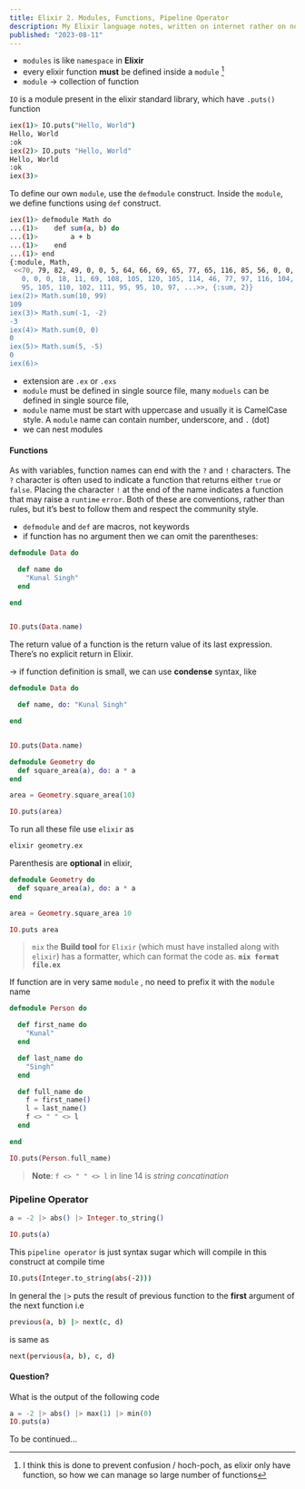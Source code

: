 ```yaml
---
title: Elixir 2. Modules, Functions, Pipeline Operator
description: My Elixir language notes, written on internet rather on note book
published: "2023-08-11"
---
```


- `modules` is like `namespace` in **Elixir**
- every elixir function **must** be defined inside a `module` [^1]
- `module` -> collection of function

[^1]: I think this is done to prevent confusion / hoch-poch, as elixir only have function, so how we can manage so large number of functions

`IO` is a module present in the elixir standard library, which have `.puts()` function

```bash
iex(1)> IO.puts("Hello, World")
Hello, World
:ok
iex(2)> IO.puts "Hello, World"
Hello, World
:ok
iex(3)>
```

To define our own `module`, use the `defmodule` construct. Inside the `module`, we define functions using `def` construct.

```bash
iex(1)> defmodule Math do
...(1)>    def sum(a, b) do
...(1)>        a + b
...(1)>    end
...(1)> end
{:module, Math,
 <<70, 79, 82, 49, 0, 0, 5, 64, 66, 69, 65, 77, 65, 116, 85, 56, 0, 0, 0, 168,
   0, 0, 0, 18, 11, 69, 108, 105, 120, 105, 114, 46, 77, 97, 116, 104, 8, 95,
   95, 105, 110, 102, 111, 95, 95, 10, 97, ...>>, {:sum, 2}}
iex(2)> Math.sum(10, 99)
109
iex(3)> Math.sum(-1, -2)
-3
iex(4)> Math.sum(0, 0)
0
iex(5)> Math.sum(5, -5)
0
iex(6)>
```

- extension are `.ex` or `.exs`
- `module` must be defined in single source file, many `moduels` can be defined in single source file,
- `module` name must be start with uppercase and usually it is CamelCase style. A `module` name can contain number, underscore, and `.` (dot)
- we can nest modules

#### Functions

As with variables, function names can end with the `?` and `!`
characters. The `?` character is often used to indicate a function
that returns either `true` or `false`. Placing the character `!` at the
end of the name indicates a function that may raise a `runtime`
`error`. Both of these are conventions, rather than rules, but it’s
best to follow them and respect the community style.

- `defmodule` and `def` are macros, not keywords
- if function has no argument then we can omit the parentheses:

```elixir title="data.ex" showLineNumbers {3,10}
defmodule Data do

  def name do
    "Kunal Singh"
  end

end


IO.puts(Data.name)
```

The return value of a function is the return value of its last expression. There’s no explicit return in Elixir.

-> if function definition is small, we can use **condense** syntax, like

```elixir title="data.ex" showLineNumbers {3}
defmodule Data do

  def name, do: "Kunal Singh"

end


IO.puts(Data.name)
```

```elixir title="geometry.ex" showLineNumbers {5}
defmodule Geometry do
  def square_area(a), do: a * a
end

area = Geometry.square_area(10)

IO.puts(area)
```

To run all these file use `elixir` as

```bash
elixir geometry.ex
```

Parenthesis are **optional** in elixir,

```elixir title="geometry.ex" showLineNumbers {5,7}
defmodule Geometry do
  def square_area(a), do: a * a
end

area = Geometry.square_area 10

IO.puts area
```

> `mix` the **Build tool** for `Elixir` (which must have installed along with `elixir`) has a formatter, which can format the code as.
> **`mix format file.ex`**

If function are in very same `module` , no need to prefix it with the `module` name

```elixir title="person.ex" showLineNumbers {12,13}
defmodule Person do

  def first_name do
    "Kunal"
  end

  def last_name do
    "Singh"
  end

  def full_name do
    f = first_name()
    l = last_name()
    f <> " " <> l
  end

end

IO.puts(Person.full_name)
```

> **Note**: `f <> " " <> l` in line 14 is _string concatination_

### Pipeline Operator

```elixir title="pipeline.ex" showLineNumbers
a = -2 |> abs() |> Integer.to_string()

IO.puts(a)
```

This `pipeline operator` is just syntax sugar which will compile in this construct at compile time

```bash
IO.puts(Integer.to_string(abs(-2)))
```

In general the `|>` puts the result of previous function to the **first** argument of the next function
i.e

```bash
previous(a, b) |> next(c, d)
```

is same as

```bash
next(pervious(a, b), c, d)
```

#### Question?

What is the output of the following code

```elixir title="pipeline.ex" showLineNumbers
a = -2 |> abs() |> max(1) |> min(0)
IO.puts(a)
```

To be continued...
